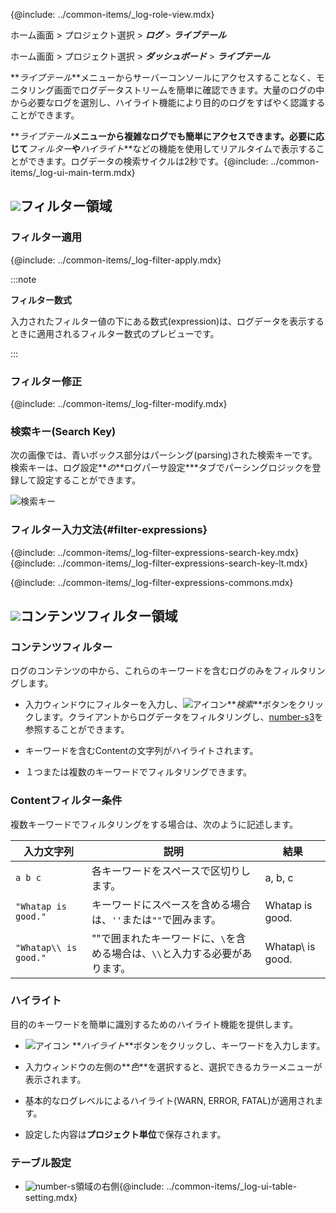 {@include: ../common-items/_log-role-view.mdx}

<Xclude product='aws-log'>

ホーム画面 > プロジェクト選択 > **_ログ_** > **_ライブテール_**

</Xclude>

<InDoc product='aws-log'>

ホーム画面 > プロジェクト選択 > **_ダッシュボード_** > **_ライブテール_**

</InDoc>

**_ライブテール_**メニューからサーバーコンソールにアクセスすることなく、モニタリング画面でログデータストリームを簡単に確認できます。大量のログの中から必要なログを選別し、ハイライト機能により目的のログをすばやく認識することができます。 

<ImgLang img='log-live-tail.png' desc='ライブテール'/>

**_ライブテール_**メニューから複雑なログでも簡単にアクセスできます。必要に応じて**_フィルター_**や**_ハイライト_**などの機能を使用してリアルタイムで表示することができます。ログデータの検索サイクルは2秒です。{@include: ../common-items/_log-ui-main-term.mdx}

## ![](/img/number-01.png)フィルター領域

### フィルター適用

{@include: ../common-items/_log-filter-apply.mdx}

:::note

**フィルター数式**

入力されたフィルター値の下にある数式(expression)は、ログデータを表示するときに適用されるフィルター数式のプレビューです。 

:::

### フィルター修正

{@include: ../common-items/_log-filter-modify.mdx}

### 検索キー(Search Key)

次の画像では、青いボックス部分はパーシング(parsing)された検索キーです。検索キーは、ログ設定**_の_**ログパーサ設定\*\*\*タブでパーシングロジックを登録して設定することができます。

![検索キー](https://img.whatap.io/media/images/livetail_007_parsed_key.png)

### フィルター入力文法{#filter-expressions}

{@include: ../common-items/_log-filter-expressions-search-key.mdx}
{@include: ../common-items/_log-filter-expressions-search-key-lt.mdx}

{@include: ../common-items/_log-filter-expressions-commons.mdx} 

## ![](/img/number-02.png)コンテンツフィルター領域

### コンテンツフィルター

ログのコンテンツの中から、これらのキーワードを含むログのみをフィルタリングします。

<ImgLang img='log-lt-contents-filter.png' desc='コンテンツフィルター'/>

-   入力ウィンドウにフィルターを入力し、![アイコン](/img/ic-search.svg)**_検索_**ボタンをクリックします。クライアントからログデータをフィルタリングし、[number-s3](/img/number-03.png)を参照することができます。 

-   キーワードを含むContentの文字列がハイライトされます。

-   １つまたは複数のキーワードでフィルタリングできます。

### Contentフィルター条件

複数キーワードでフィルタリングをする場合は、次のように記述します。

| 入力文字列                 | 説明                                         | 結果                |
| --------------------- | ------------------------------------------ | ----------------- |
| `a b c`               | 各キーワードをスペースで区切りします。                        | a, b, c           |
| `"Whatap is good."`   | キーワードにスペースを含める場合は、`''`または`""`で囲みます。        | Whatap is good.   |
| `"Whatap\\ is good."` | ""で囲まれたキーワードに、`\`を含める場合は、`\\`と入力する必要があります。 | Whatap\\ is good. |

### ハイライト

目的のキーワードを簡単に識別するためのハイライト機能を提供します。

<ImgLang img='log-lt-highlight.png' desc='ライブテールハイライト'/>

-   ![アイコン](/img/ic-highlight.svg) **_ハイライト_**ボタンをクリックし、キーワードを入力します。

-   入力ウィンドウの左側の**_色_**を選択すると、選択できるカラーメニューが表示されます。 

-   基本的なログレベルによるハイライト(<span class='logwr'>WARN</span>, <span class='loger'>ERROR</span>, <span class='logft'>FATAL</span>)が適用されます。 

-   設定した内容は**プロジェクト単位**で保存されます。  

### テーブル設定

-   ![number-s](/img/number-02.png)領域の右側{@include: ../common-items/_log-ui-table-setting.mdx}

<!-- whatap is good~whatap is the best -->
